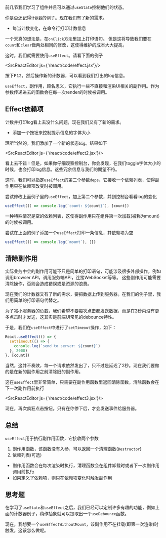 
前几节我们学习了组件并且可以通过`useState`控制他们的状态。

你是否还记得`计数器`的例子。现在我们有了新的需求。

- 每当计数变化，在命令行打印计数信息

一个天真的想法是，在`onClick`方法里加上打印语句。
但是这将导致我们要在`count`和`clear`做两处相同的修改，这使得维护的成本大大提高。

这时，我们就需要使用`useEffect`。请看下面的例子

<SrcReactEditor js={'/react/code/effect.jsx'}/>

按下<kbd>F12</kbd>，然后操作新的计数器，可以看到我们打出的log信息。

`useEffect`，副作用，顾名思义，它执行一些不直接和渲染UI相关的副作用。作为参数传递进去的函数会在每一次render的时候被调用。

## Effect依赖项

计数并打印log看上去没什么问题，现在我们又有了新的需求。

- 添加一个按钮来控制提示信息的字体大小

理所当然的，我们添加了一个新的状态`big`。结果如下

<SrcReactEditor js={'/react/code/effect2.jsx'}/>

看上去不错！但是，如果你仔细观察控制台，你会发现，在我们toggle字体大小的时候，也会打印log信息。这些冗余信息与我们的期望不符。

这时，我们可以指定`useEffect`的第二个参数`deps`，它接收一个依赖列表，使得副作用只在依赖项改变时被调用。

尝试修改上面例子里的`useEffect`，加上第二个参数，并到控制台看看log的变化

```javascript
useEffect(() => console.log(`count: ${count}`), [count])
```

一种特殊情况是空的依赖列表，这使得副作用只在组件第一次加载(被称为mount)的时候被调用。

尝试在上面的例子添加一个`useEffect`打印一条信息，其依赖项为空

```javascript
useEffect(() => console.log(`mount`), [])
```

## 清除副作用

实际业务中会的副作用可能不只是简单的打印语句，可能涉及很多外部操作，例如调用browser API，调用服务端API，连接WebSocket等等。
这些副作用可能需要清除操作，否则会造成错误或是资源的浪费。

现在我们的计数器又有了新的需求，要把数据上传到服务器。在我们的例子里，我们用简单的打印语句代替之。

为了减小服务器的负载，我们希望不要每次点击都发送数据，而是在2秒内没有更多点击时才发送，这其实是前端UI常见的debounce特性。

于是，我们在`useEffect`中进行了`setTimeout`操作，如下：

```javascript
React.useEffect(() => {
  setTimeout(() => {
    console.log(`send to server: ${count}`)
  }, 2000)
}, [count])
```

当然，这并不奏效，每一个请求依然发出了，只不过是延迟了2秒。现在我们要做的是在新的副作用之前清除旧的副作用。

这在`useEffect`里非常简单，只需要在副作用函数里返回清除函数，清除函数会在下一次副作用前执行

<SrcReactEditor js={'/react/code/effect3.jsx'}/>

现在，再次疯狂点击按钮，只有在你停下后，才会发送事件给服务器。

## 总结

`useEffect`用于执行副作用函数，它接收两个参数

1. 副作用函数，该函数没有入参，可以返回一个清理函数(`Destructor`)
2. 依赖列表(可选)

- 副作用函数会在每次渲染时执行，清理函数会在组件卸载时或者下一次副作用调用前执行
- 如果定义了依赖项，则只在依赖项变化时触发副作用

## 思考题

在学习了`useState`和`useEffect`之后，我们已经可以定制许多有趣的功能，例如上面的计数器例子，稍作抽象就可以提取出一个`useDebounce`函数。

现在，我想要一个`useEffectWithoutMount`，该副作用不在挂载(即第一次渲染)时触发，这该怎么做呢。